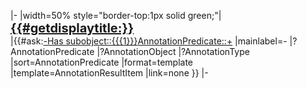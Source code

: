 <includeonly>|-
|width=50% style="border-top:1px solid green;"|<span style="font-size:20px;">'''[[{{{1}}}|{{#getdisplaytitle:{{{1}}}}}]]'''</span><br>
{{{2}}}
|{{#ask:[[-Has subobject::{{{1}}}]][[AnnotationPredicate::+]]
|mainlabel=-
|?AnnotationPredicate
|?AnnotationObject
|?AnnotationType
|sort=AnnotationPredicate
|format=template
|template=AnnotationResultItem
|link=none
}}
|-</includeonly>
